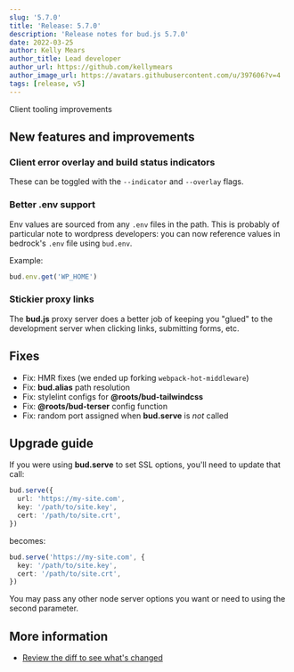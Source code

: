 ```yaml
---
slug: '5.7.0'
title: 'Release: 5.7.0'
description: 'Release notes for bud.js 5.7.0'
date: 2022-03-25
author: Kelly Mears
author_title: Lead developer
author_url: https://github.com/kellymears
author_image_url: https://avatars.githubusercontent.com/u/397606?v=4
tags: [release, v5]
---
```


Client tooling improvements

<!--truncate-->

## New features and improvements

### Client error overlay and build status indicators

These can be toggled with the `--indicator` and `--overlay` flags.

### Better .env support

Env values are sourced from any `.env` files in the path. This is probably of particular note to
wordpress developers: you can now reference values in bedrock's `.env` file using `bud.env`.

Example:

```ts
bud.env.get('WP_HOME')
```

### Stickier proxy links

The **bud.js** proxy server does a better job of keeping you "glued" to the development server when
clicking links, submitting forms, etc.

## Fixes

- Fix: HMR fixes (we ended up forking `webpack-hot-middleware`)
- Fix: **bud.alias** path resolution
- Fix: stylelint configs for **@roots/bud-tailwindcss**
- Fix: **@roots/bud-terser** config function
- Fix: random port assigned when **bud.serve** is _not_ called

## Upgrade guide

If you were using **bud.serve** to set SSL options, you'll need to update that call:

```ts
bud.serve({
  url: 'https://my-site.com',
  key: '/path/to/site.key',
  cert: '/path/to/site.crt',
})
```

becomes:

```ts
bud.serve('https://my-site.com', {
  key: '/path/to/site.key',
  cert: '/path/to/site.crt',
})
```

You may pass any other node server options you want or need to using the second parameter.

## More information

- [Review the diff to see what's changed](https://github.com/roots/bud/compare/v5.6.0...v5.7.0)
